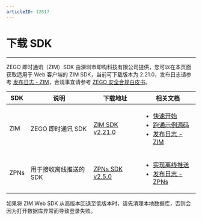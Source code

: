 ```yaml
---
articleID: 12817
---
```


# 下载 SDK

- - -

ZEGO 即时通讯（ZIM）SDK 由深圳市即构科技有限公司提供，您可以在本页面获取适用于 Web 客户端的 ZIM SDK，当前可下载版本为 2.21.0，发布日志请参考 [发布日志 - ZIM](./ZIM%20release%20notes.mdx)，合规事宜请参考 [ZEGO 安全合规白皮书](https://doc-zh.zego.im/article/16142)。

| SDK | 说明 | 下载地址 | 相关文档 |
|-----|------|----------|----------|
| ZIM | ZEGO 即时通讯 SDK | [ZIM SDK v2.21.0](https://www.npmjs.com/package/zego-zim-web) | <ul><li>[快速开始](./../Send%20and%20receive%20messages.mdx)</li><li>[跑通示例源码](./../Sample%20code.mdx)</li><li>[发布日志 - ZIM](./ZIM%20release%20notes.mdx)</li></ul> |
| ZPNs | 用于接收离线推送的 SDK | [ZPNs SDK v2.5.0](https://artifact-sdk.zego.im/zpns/sdk/web/ZPNs-main-web-shared-javascript.zip) | <ul><li>[实现离线推送](./../Offline%20push%20notifications/Implement%20offline%20push%20notification.mdx)</li><li>[发布日志 - ZPNs](./ZPNs%20release%20notes.mdx)</li></ul> |

<Warning title="注意">

如果将 ZIM Web SDK 从高版本回退至低版本时，请先清理本地数据库，否则会因为打开数据库异常而导致登录失败。
</Warning>
